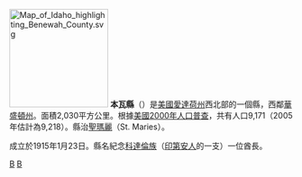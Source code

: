 [[File:Map_of_Idaho_highlighting_Benewah_County.svg|175px]]
'''本瓦縣'''（{{lang-en|Benewah County}}）是[[美國|美國]][[愛達荷州|愛達荷州]]西北部的一個縣，西鄰[[華盛頓州|華盛頓州]]。面積2,030平方公里。根據[[美國2000年人口普查|美國2000年人口普查]]，共有人口9,171（2005年估計為9,218）。縣治[[聖瑪麗_(愛達荷州)|聖瑪麗]]（St. Maries）。

成立於1915年1月23日。縣名紀念[[科達倫族|科達倫族]]（[[印第安人|印第安人]]的一支）一位酋長。

{{愛達荷州}}
{{本瓦縣 (愛達荷州)}}

[[Category:愛達荷州行政區劃|B]]
[[Category:1915年建立的聚居地|B]]